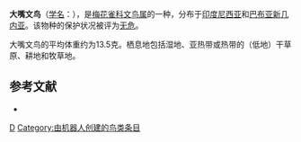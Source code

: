 {{Speciesbox 
| taxon = Lonchura grandis
| image = Lonchura grandis 1.jpg
| status = LC | status_system = IUCN3.1
| authority = {{link-en|理查德·鲍德勒·夏普|Richard Bowdler Sharpe|Sharpe}}, 1882
}}
'''大嘴文鸟'''（[[学名|学名]]：{{lang|la|''Lonchura grandis''}}），是[[梅花雀科|梅花雀科]][[文鸟属|文鸟属]]的一种，分布于[[印度尼西亚|印度尼西亚]]和[[巴布亚新几内亚|巴布亚新几内亚]]。该物种的保护状况被评为[[无危|无危]]。

大嘴文鸟的平均体重约为13.5克。栖息地包括湿地、亚热带或热带的（低地）干草原、耕地和牧草地。

== 参考文献 ==
{{commons category|Lonchura grandis}}
*{{cite web|url=http://www.birdlife.org/datazone/speciesfactsheet.php?id=8718&m=0|title=Lonchura grandis|publisher=[[国际鸟盟|BirdLife.org]]|accessdate=2011-06-27|archive-date=2016-03-04|archive-url=https://web.archive.org/web/20160304222043/http://www.birdlife.org/datazone/speciesfactsheet.php?id=8718&m=0|dead-url=no}}
{{Taxonbar|from=Q540928}}

[[Category:文鸟属|D]]
[[Category:由机器人创建的鸟类条目|Category:由机器人创建的鸟类条目]]